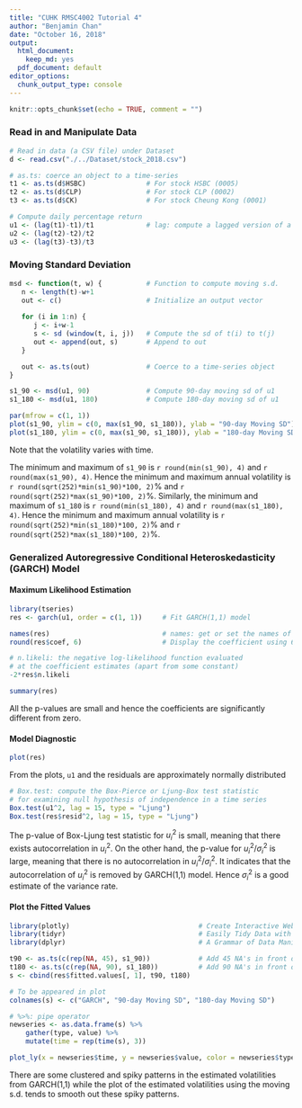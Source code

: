 ```yaml
---
title: "CUHK RMSC4002 Tutorial 4"
author: "Benjamin Chan"
date: "October 16, 2018"
output:
  html_document:
    keep_md: yes
  pdf_document: default
editor_options:
  chunk_output_type: console
---
```


```r
knitr::opts_chunk$set(echo = TRUE, comment = "")
```

### Read in and Manipulate Data
```r
# Read in data (a CSV file) under Dataset
d <- read.csv("./../Dataset/stock_2018.csv")

# as.ts: coerce an object to a time-series
t1 <- as.ts(d$HSBC)               # For stock HSBC (0005)
t2 <- as.ts(d$CLP)                # For stock CLP (0002)
t3 <- as.ts(d$CK)                 # For stock Cheung Kong (0001)

# Compute daily percentage return
u1 <- (lag(t1)-t1)/t1             # lag: compute a lagged version of a time series
u2 <- (lag(t2)-t2)/t2
u3 <- (lag(t3)-t3)/t3
```

### Moving Standard Deviation
```r
msd <- function(t, w) {           # Function to compute moving s.d.
   n <- length(t)-w+1
   out <- c()                     # Initialize an output vector
   
   for (i in 1:n) {
      j <- i+w-1
      s <- sd (window(t, i, j))   # Compute the sd of t(i) to t(j)
      out <- append(out, s)       # Append to out
   }

   out <- as.ts(out)              # Coerce to a time-series object
}

s1_90 <- msd(u1, 90)              # Compute 90-day moving sd of u1
s1_180 <- msd(u1, 180)            # Compute 180-day moving sd of u1

par(mfrow = c(1, 1))
plot(s1_90, ylim = c(0, max(s1_90, s1_180)), ylab = "90-day Moving SD")
plot(s1_180, ylim = c(0, max(s1_90, s1_180)), ylab = "180-day Moving SD")
```

Note that the volatility varies with time.

The minimum and maximum of `s1_90` is `r round(min(s1_90), 4)` and `r round(max(s1_90), 4)`. Hence the minimum and maximum annual volatility is `r round(sqrt(252)*min(s1_90)*100, 2)`% and `r round(sqrt(252)*max(s1_90)*100, 2)`%.
Similarly, the minimum and maximum of `s1_180` is `r round(min(s1_180), 4)` and `r round(max(s1_180), 4)`. Hence the minimum and maximum annual volatility is `r round(sqrt(252)*min(s1_180)*100, 2)`% and `r round(sqrt(252)*max(s1_180)*100, 2)`%.

### Generalized Autoregressive Conditional Heteroskedasticity (GARCH) Model
#### Maximum Likelihood Estimation
```r
library(tseries)
res <- garch(u1, order = c(1, 1))     # Fit GARCH(1,1) model
```

```r
names(res)                            # names: get or set the names of an object
round(res$coef, 6)                    # Display the coefficient using 6 digits

# n.likeli: the negative log-likelihood function evaluated
# at the coefficient estimates (apart from some constant)
-2*res$n.likeli                       

summary(res)
```

All the p-values are small and hence the coefficients are significantly different from zero.

#### Model Diagnostic
```r
plot(res)
```

From the plots, `u1` and the residuals are approximately normally distributed

```r
# Box.test: compute the Box-Pierce or Ljung-Box test statistic 
# for examining null hypothesis of independence in a time series
Box.test(u1^2, lag = 15, type = "Ljung")
Box.test(res$resid^2, lag = 15, type = "Ljung")
```

The p-value of Box-Ljung test statistic for $u_i^2$ is small, meaning that there exists autocorrelation in $u_i^2$. On the other hand, the p-value for $u_i^2/\sigma_i^2$ is large, meaning that there is no autocorrelation in $u_i^2/\sigma_i^2$. It indicates that the autocorrelation of $u_i^2$ is removed by GARCH(1,1) model. Hence $\sigma_i^2$ is a good estimate of the variance rate.

#### Plot the Fitted Values
```r
library(plotly)                                # Create Interactive Web Graphics via 'plotly.js'
library(tidyr)                                 # Easily Tidy Data with 'spread()' and 'gather()' Functions
library(dplyr)                                 # A Grammar of Data Manipulation

t90 <- as.ts(c(rep(NA, 45), s1_90))            # Add 45 NA's in front of s1_90
t180 <- as.ts(c(rep(NA, 90), s1_180))          # Add 90 NA's in front of s1_180
s <- cbind(res$fitted.values[, 1], t90, t180)

# To be appeared in plot
colnames(s) <- c("GARCH", "90-day Moving SD", "180-day Moving SD")

# %>%: pipe operator
newseries <- as.data.frame(s) %>% 
    gather(type, value) %>%
    mutate(time = rep(time(s), 3))

plot_ly(x = newseries$time, y = newseries$value, color = newseries$type, mode = 'lines')
```

There are some clustered and spiky patterns in the estimated volatilities from GARCH(1,1) while the plot of the estimated volatilities using the moving s.d. tends to smooth out these spiky patterns.